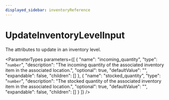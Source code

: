 ```yaml
---
displayed_sidebar: inventoryReference
---
```



# UpdateInventoryLevelInput

The attributes to update in an inventory level.

<ParameterTypes parameters={[
  {
    "name": "incoming_quantity",
    "type": "`number`",
    "description": "The incoming quantity of the associated inventory item in the associated location.",
    "optional": true,
    "defaultValue": "",
    "expandable": false,
    "children": []
  },
  {
    "name": "stocked_quantity",
    "type": "`number`",
    "description": "The stocked quantity of the associated inventory item in the associated location.",
    "optional": true,
    "defaultValue": "",
    "expandable": false,
    "children": []
  }
]} />

